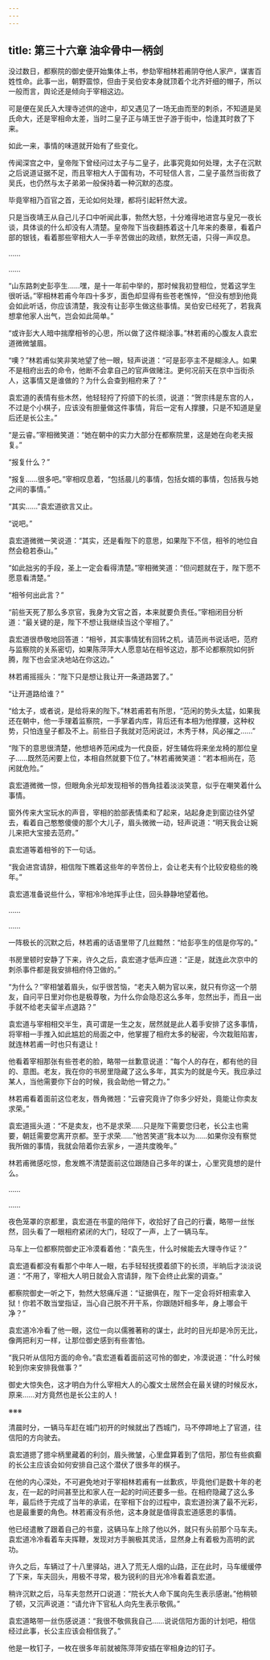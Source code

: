 ```yaml
---
---
---
```

title: 第三十六章 油伞骨中一柄剑
---




没过数日，都察院的御史便开始集体上书，参劾宰相林若甫阴夺他人家产，谋害百姓性命。此事一出，朝野震惊，但由于吴伯安本身就顶着个北齐奸细的帽子，所以一般而言，舆论还是倾向于宰相这边。

可是便在吴氏入大理寺述供的途中，却又遇见了一场无由而至的刺杀，不知道是吴氏命大，还是宰相命太差，当时二皇子正与靖王世子游于街中，恰逢其时救了下来。

如此一来，事情的味道就开始有了些变化。

传闻深宫之中，皇帝陛下曾经问过太子与二皇子，此事究竟如何处理，太子在沉默之后说道证据不足，而且宰相大人于国有功，不可轻信人言，二皇子虽然当街救了吴氏，也仍然与太子弟弟一般保持着一种沉默的态度。

毕竟宰相乃百官之首，无论如何处理，都将引起轩然大波。

只是当夜靖王从自己儿子口中听闻此事，勃然大怒，十分难得地进宫与皇兄一夜长谈，具体谈的什么却没有人清楚。皇帝陛下当夜翻拣着这十几年来的奏章，看着户部的银钱，看着那些宰相大人一手辛苦做出的政绩，默然无语，只得一声叹息。

……

……

“山东路刺史彭亭生……嘿，是十一年前中举的，那时候我初登相位，觉着这学生很听话。”宰相林若甫今年四十多岁，面色却显得有些苍老憔悴，“但没有想到他竟会如此听话，你应该清楚，我没有让彭亭生做这些事情。吴伯安已经死了，若我真想拿他家人出气，岂会如此简单。”

“或许彭大人暗中揣摩相爷的心思，所以做了这件糊涂事。”林若甫的心腹友人袁宏道微微皱眉。

“噢？”林若甫似笑非笑地望了他一眼，轻声说道：“可是彭亭主不是糊涂人。如果不是相府出去的命令，他断不会拿自己的官声做赌注。更何况前天在京中当街杀人，这事情又是谁做的？为什么会查到相府来了？”

袁宏道的表情有些木然，他轻轻捋了捋颌下的长须，说道：“贺宗纬是东宫的人，不过是个小棋子，应该没有胆量做这件事情，背后一定有人撑腰，只是不知道是皇后还是长公主。”

“是云睿。”宰相微笑道：“她在朝中的实力大部分在都察院里，这是她在向老夫报复。”

“报复什么？”

“报复……很多吧。”宰相叹息着，“包括晨儿的事情，包括女婿的事情，包括我与她之间的事情。”

“其实……”袁宏道欲言又止。

“说吧。”

袁宏道微微一笑说道：“其实，还是看陛下的意思，如果陛下不信，相爷的地位自然会稳若泰山。”

“如此拙劣的手段，圣上一定会看得清楚。”宰相微笑道：“但问题就在于，陛下愿不愿意看清楚。”

“相爷何出此言？”

“前些天死了那么多京官，我身为文官之首，本来就要负责任。”宰相闭目分析道：“最关键的是，陛下不想让我继续当这个宰相了。”

袁宏道很恭敬地回答道：“相爷，其实事情犹有回转之机，请范尚书说话吧，范府与监察院的关系密切，如果陈萍萍大人愿意站在相爷这边，那不论都察院如何折腾，陛下也会坚决地站在你这边。”

林若甫摇摇头：“陛下只是想让我让开一条道路罢了。”

“让开道路给谁？”

“给太子，或者说，是给将来的陛下。”林若甫若有所思，“范闲的势头太猛，如果我还在朝中，他一手理着监察院，一手掌着内库，背后还有本相为他撑腰，这种权势，只怕连皇子都及不上。前些日子我就对范闲说过，木秀于林，风必摧之……”

“陛下的意思很清楚，他想培养范闲成为一代良臣，好生辅佐将来坐龙椅的那位皇子……既然范闲要上位，本相自然就要下位了。”林若甫微笑道：“若本相尚在，范闲就危险。”

袁宏道微微一惊，但眼角余光却发现相爷的唇角挂着淡淡笑意，似乎在嘲笑着什么事情。

窗外传来大宝玩水的声音，宰相的脸部表情柔和了起来，站起身走到窗边往外望去，看着自己憨憨傻傻的那个大儿子，眉头微微一动，轻声说道：“明天我会让婉儿来把大宝接去范府。”

袁宏道等着相爷的下一句话。

“我会进宫请辞，相信陛下瞧着这些年的辛苦份上，会让老夫有个比较安稳些的晚年。”

袁宏道准备说些什么，宰相冷冷地挥手止住，回头静静地望着他。

……

……

一阵极长的沉默之后，林若甫的话语里带了几丝黯然：“给彭亭生的信是你写的。”

书房里顿时安静了下来，许久之后，袁宏道才低声应道：“正是，就连此次京中的刺杀事件都是我安排相府侍卫做的。”

“为什么？”宰相皱着眉头，似乎很苦恼，“老夫入朝为官以来，就只有你这一个朋友，自问平日里对你也是极尊敬，为什么你会隐忍这么多年，忽然出手，而且一出手就不给老夫留半点退路？”

袁宏道与宰相相交半生，真可谓是一生之友，居然就是此人着手安排了这多事情，将宰相一手推入如此尴尬的局面之中，他掌握了相府太多的秘密，今次栽赃陷害，就连林若甫一时也只有退让！

他看着宰相那张有些苍老的脸，略带一丝歉意说道：“每个人的存在，都有他的目的、意图。老友，我在你的书房里隐藏了这么多年，其实为的就是今天。我应承过某人，当他需要你下台的时候，我会助他一臂之力。”

林若甫看着面前这位老友，唇角微翘：“云睿究竟许了你多少好处，竟能让你卖友求荣。”

袁宏道摇头道：“不是卖友，也不是求荣……只是陛下需要您归老，长公主也需要，朝廷需要您离开京都。至于求荣……”他苦笑道“我本以为……如果你没有察觉我所做的事情，我就会陪着你去家乡，一道共度晚年。”

林若甫微感吃惊，愈发瞧不清楚面前这位跟随自己多年的谋士，心里究竟想的是什么。

……

……

夜色笼罩的京都里，袁宏道在书童的陪伴下，收拾好了自己的行囊，略带一丝怅然，回头看了一眼相府紧闭的大门，轻叹了一声，上了一辆马车。

马车上一位都察院御史正冷漠看着他：“袁先生，什么时候能去大理寺作证？”

袁宏道看都没有看那个中年人一眼，右手轻轻抚摸着颌下的长须，半晌后才淡淡说道：“不用了，宰相大人明日就会入宫请辞，陛下会终止此案的调查。”

都察院御史一听之下，勃然大怒痛斥道：“证据俱在，陛下一定会将奸相索拿入狱！你若不敢当堂指证，当心自己脱不开干系，你跟随奸相多年，身上哪会干净？”

袁宏道冷冷看了他一眼，这位一向以儒雅著称的谋士，此时的目光却是冷厉无比，像两把利刃一样，让那位御史感到有些害怕。

“我只听从信阳方面的命令。”袁宏道看着面前这可怜的御史，冷漠说道：“什么时候轮到你来安排我做事？”

御史大惊失色，这才明白为什么宰相大人的心腹文士居然会在最关键的时候反水，原来……对方竟然也是长公主的人！

※※※

清晨时分，一辆马车赶在城门初开的时候就出了西城门，马不停蹄地上了官道，往信阳的方向驶去。

袁宏道摁了摁伞柄里藏着的利剑，眉头微皱，心里盘算着到了信阳，那位有些疯癫的长公主应该会如何安排自己这个潜伏了很多年的棋子。

在他的内心深处，不可避免地对于宰相林若甫有一丝歉疚，毕竟他们是数十年的老友，在一起的时间甚至比和家人在一起的时间还要多一些。在相府隐藏了这么多年，最后终于完成了当年的承诺，在宰相下台的过程中，袁宏道扮演了最不光彩，也是最重要的角色。林若甫没有杀他，这本身就是值得袁宏道感恩的事情。

他已经遣散了跟着自己的书童，这辆马车上除了他以外，就只有头前那个马车夫。袁宏道冷冷看着车夫挥鞭，发现对方手腕极其灵活，显然身上有着极为高明的武功。

许久之后，车辆过了十八里驿站，进入了荒无人烟的山路，正在此时，马车缓缓停了下来，车夫回头，用极不寻常，极为锐利的目光冷冷看着袁宏道。

稍许沉默之后，马车夫忽然开口说道：“院长大人命下属向先生表示感谢。”他稍顿了顿，又沉声说道：“请允许下官私人向先生表示敬佩。”

袁宏道略带一丝伤感说道：“我很不敬佩我自己……说说信阳方面的计划吧，相信经过此事，长公主应该会相信我了。”

他是一枚钉子，一枚在很多年前就被陈萍萍安插在宰相身边的钉子。